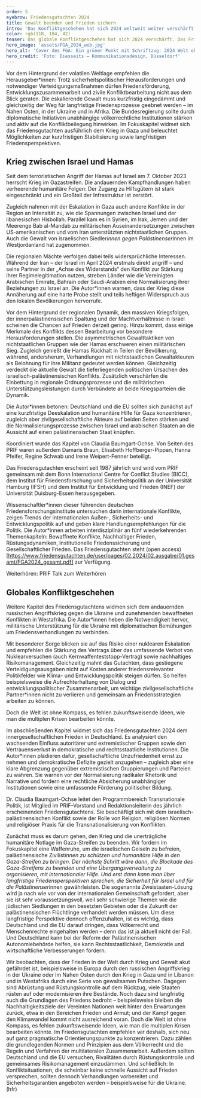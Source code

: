 ```yaml
---
order: 5
eyebrow: Friedensgutachten 2024
title: Gewalt beenden und Frieden sichern
intro: 'Das Konfliktgeschehen hat sich 2024 weltweit weiter verschärft: Der Krieg zwischen Israel und der Hamas im Gazastreifen droht zu einem regionalen Flächenbrand zu eskalieren, der russische Angriffskrieg auf die Ukraine dauert unvermindert an und bewaffnete Konflikte und Militärputsche destabilisieren Teile Westafrikas. Auch die Gefahr nuklearer Eskalation steigt weiter, während internationale Regeln und Institutionen der Friedenssicherung an Bindungskraft verlieren. Das Friedensgutachten 2024 nimmt zu diesen Entwicklungen Stellung und zeigt Lösungsansätze auf.'
color: rgb(118, 184, 42)
teaser: Das globale Konfliktgeschehen hat sich 2024 verschärft. Das Friedensgutachten nimmt Stellung und zeigt Lösungsansätze auf.
hero_image: 'assets/FGA_2024_web.jpg'
hero_alt: 'Cover des FGA: Ein grüner Punkt mit Schriftzug: 2024 Welt ohne Kompass / friedensgutachten.'
hero_credit: 'Foto: Diesseits – Kommunikationsdesign, Düsseldorf'
---
```


<Leadin>Vor dem Hintergrund der volatilen Weltlage</Leadin> empfehlen die Herausgeber\*innen: Trotz sicherheitspolitischer Herausforderungen und notwendiger Verteidigungsmaßnahmen dürfen Friedensförderung, Entwicklungszusammenarbeit und zivile Konfliktbearbeitung nicht aus dem Blick geraten. Die eskalierende Gewalt muss kurzfristig eingedämmt und gleichzeitig der Weg für langfristige Friedensprozesse geebnet werden – im Nahen Osten, in der Ukraine und in Afrika. Die Bundesregierung sollte durch diplomatische Initiativen unabhängige völkerrechtliche Institutionen stärken und aktiv auf die Konfliktbeilegung hinwirken. Im Fokuskapitel widmet sich das Friedensgutachten ausführlich dem Krieg in Gaza und beleuchtet Möglichkeiten zur kurzfristigen Stabilisierung sowie langfristigen Friedensperspektiven.

## Krieg zwischen Israel und Hamas

Seit dem terroristischen Angriff der Hamas auf Israel am 7. Oktober 2023 herrscht Krieg im Gazastreifen. Die andauernden Kampfhandlungen haben verheerende humanitäre Folgen: Der Zugang zu Hilfsgütern ist stark eingeschränkt und ein Großteil der Infrastruktur ist zerstört.

Zugleich nahmen mit der Eskalation in Gaza auch andere Konflikte in der Region an Intensität zu, wie die Spannungen zwischen Israel und der libanesischen Hisbollah. Parallel kam es in Syrien, im Irak, Jemen und der Meerenge Bab al-Mandab zu militärischen Auseinandersetzungen zwischen US-amerikanischen und vom Iran unterstützten nichtstaatlichen Gruppen. Auch die Gewalt von israelischen Siedler*innen gegen Palästinenser*innen im Westjordanland hat zugenommen.

Die regionalen Mächte verfolgen dabei teils widersprüchliche Interessen. Während der Iran – der Israel im April 2024 erstmals direkt angriff – und seine Partner in der „Achse des Widerstands“ den Konflikt zur Stärkung ihrer Regimelegitimation nutzen, streben Länder wie die Vereinigten Arabischen Emirate, Bahrain oder Saudi-Arabien eine Normalisierung ihrer Beziehungen zu Israel an. Die Autor*innen warnen, dass der Krieg diese Annäherung auf eine harte Probe stellt und teils heftigen Widerspruch aus den lokalen Bevölkerungen hervorrufe.

Vor dem Hintergrund der regionalen Dynamik, den massiven Kriegsfolgen, der innerpalästinensischen Spaltung und der Machtverhältnisse in Israel scheinen die Chancen auf Frieden derzeit gering. Hinzu kommt, dass einige Merkmale des Konflikts dessen Bearbeitung vor besondere Herausforderungen stellen. Die asymmetrischen Gewalttaktiken von nichtstaatlichen Gruppen wie der Hamas erschweren einen militärischen Sieg. Zugleich genießt die Hamas Rückhalt in Teilen der Bevölkerung, während, andersherum, Verhandlungen mit nichtstaatlichen Gewaltakteuren als Belohnung für ihre Militanz gedeutet werden können. Gleichzeitig verdeckt die aktuelle Gewalt die tieferliegenden politischen Ursachen des israelisch-palästinensischen Konflikts. Zusätzlich verschärfen die Einbettung in regionale Ordnungsprozesse und die militärischen Unterstützungsleistungen durch Verbündete an beide Kriegsparteien die Dynamik.

Die Autor\*innen betonen: Deutschland und die EU sollten sich zunächst auf eine kurzfristige Deeskalation und humanitäre Hilfe für Gaza konzentrieren, zugleich aber zivilgesellschaftliche Akteure auf beiden Seiten stärken und die Normalisierungsprozesse zwischen Israel und arabischen Staaten an die Aussicht auf einen palästinensischen Staat knüpfen.

Koordiniert wurde das Kapitel von Claudia Baumgart-Ochse. Von Seiten des PRIF waren außerdem Damaris Braun, Elisabeth Hoffberger-Pippan, Hanna Pfeifer, Regine Schwab und Irene Weipert-Fenner beteiligt.

<Callout eyebrow="Infobox" title="Das Friedensgutachten" expandable={false}>

Das Friedensgutachten erscheint seit 1987 jährlich und wird vom PRIF gemeinsam mit dem Bonn International Centre for Conflict Studies (BICC), dem Institut für Friedensforschung und Sicherheitspolitik an der Universität Hamburg (IFSH) und dem Institut für Entwicklung und Frieden (INEF) der Universität Duisburg-Essen herausgegeben.

Wissenschaftler\*innen dieser führenden deutschen Friedensforschungsinstitute untersuchen darin internationale Konflikte, zeigen Trends der internationalen Außen-, Sicherheits- und Entwicklungspolitik auf und geben klare Handlungsempfehlungen für die Politik. Die Autor*innen arbeiten interdisziplinär an fünf wiederkehrenden Themenkapiteln: Bewaffnete Konflikte, Nachhaltiger Frieden, Rüstungsdynamiken, Institutionelle Friedenssicherung und Gesellschaftlicher Frieden. Das Friedensgutachten steht (open access)[https://www.friedensgutachten.de/user/pages/02.2024/02.ausgabe/01.gesamt/FGA2024_gesamt.pdf] zur Verfügung.

</Callout>

<CallToAction url="https://blog.prif.org/2024/09/05/prif-talk-010-das-friedensgutachten-2024/">

Weiterhören: PRIF Talk zum Weiterhören

</CallToAction>


## Globales Konfliktgeschehen

Weitere Kapitel des Friedensgutachtens widmen sich dem andauernden russischen Angriffskrieg gegen die Ukraine und zunehmenden bewaffneten Konflikten in Westafrika. Die Autor\*innen heben die Notwendigkeit hervor, militärische Unterstützung für die Ukraine mit diplomatischen Bemühungen um Friedensverhandlungen zu verbinden.

Mit besonderer Sorge blicken sie auf das Risiko einer nuklearen Eskalation und empfehlen die Stärkung des Vertrags über das umfassende Verbot von Nuklearversuchen (auch Kernwaffenteststopp-Vertrag) sowie nachhaltiges Risikomanagement. Gleichzeitig mahnt das Gutachten, dass gestiegene Verteidigungsausgaben nicht auf Kosten anderer friedensrelevanter Politikfelder wie Klima- und Entwicklungspolitik steigen dürfen. So helfen beispielsweise die Aufrechterhaltung von Dialog und entwicklungspolitischer Zusammenarbeit, um wichtige zivilgesellschaftliche Partner*innen nicht zu verlieren und gemeinsam an Friedensstrategien arbeiten zu können.

<Quote>

Doch die Welt ist ohne Kompass, es fehlen zukunftsweisende Ideen, wie man die multiplen Krisen bearbeiten könnte.

</Quote>

Im abschließenden Kapitel widmet sich das Friedensgutachten 2024 dem innergesellschaftlichen Frieden in Deutschland. Es analysiert den wachsenden Einfluss autoritärer und extremistischer Gruppen sowie den Vertrauensverlust in demokratische und rechtsstaatliche Institutionen. Die Autor*innen plädieren dafür, gesellschaftliche Unzufriedenheit ernst zu nehmen und demokratische Defizite gezielt anzugehen – zugleich aber eine klare Abgrenzung gegenüber extremistischen Gruppierungen und Parteien zu wahren. Sie warnen vor der Normalisierung radikaler Rhetorik und Narrative und fordern eine rechtliche Absicherung unabhängiger Institutionen sowie eine umfassende Förderung politischer Bildung.

<Figure
  size="medium"
  src="assets/BPK_web.jpg"
  credit="Foto: PRIF"
  license="PRIF"
  alt="Vier Personen stehen vor einer Wand mit dem Schriftzug Bundespressekonferenz. Sie halten die Ausgabe 2024 in den Händen"
></Figure>

<Interview>

<InterviewParticipant name="Claudia Baumgart-Ochse" image="assets/CBO_Portrait_web.png" >

Dr. Claudia Baumgart-Ochse leitet den Programmbereich Transnationale Politik, ist Mitglied im PRIF-Vorstand und Redaktionsleiterin des jährlich erscheinenden Friedensgutachtens. Sie beschäftigt sich mit dem israelisch-palästinensischen Konflikt sowie der Rolle von Religion, religiösen Normen und religiöser Praxis für die Transnationalisierung von Konflikten.

</InterviewParticipant>

<InterviewQuestion q="Das Fokuskapitel legt den Schwerpunkt auf den andauernden Gaza-Krieg und empfiehlt, mittel- und langfristige Friedensperspektiven offenzuhalten. Wie können diese Friedensperspektiven politisch aussehen? Welche Chancen und Hindernisse gibt es für eine Konfliktlösung?">

Zunächst muss es darum gehen, den Krieg und die unerträgliche humanitäre Notlage im Gaza-Streifen zu beenden. Wir fordern im Fokuskapitel eine Waffenruhe, um die israelischen Geiseln zu befreien, palästinensische Zivilist*innen zu schützen und humanitäre Hilfe in den Gaza-Streifen zu bringen. Der nächste Schritt wäre dann, die Blockade des Gaza-Streifens zu beenden und eine Übergangsverwaltung zu organisieren, mit internationaler Hilfe. Und erst dann kann man über langfristige Friedensperspektiven sprechen, die Sicherheit für Israel und für die Palästinenser*innen gewährleisten. Die sogenannte Zweistaaten-Lösung wird ja nach wie vor von der internationalen Gemeinschaft gefordert, aber sie ist sehr voraussetzungsvoll, weil sehr schwierige Themen wie die jüdischen Siedlungen in den besetzten Gebieten oder die Zukunft der palästinensischen Flüchtlinge verhandelt werden müssen. Um diese langfristige Perspektive dennoch offenzuhalten, ist es wichtig, dass Deutschland und die EU darauf dringen, dass Völkerrecht und Menschenrechte eingehalten werden – denn das ist ja aktuell nicht der Fall. Und Deutschland kann bei der Reform der Palästinensischen Autonomiebehörde helfen, sie kann Rechtsstaatlichkeit, Demokratie und wirtschaftliche Verbesserungen fördern.

<InterviewQuestion q="Insgesamt zeichnet das Friedensgutachten ein ernüchterndes Bild der „Welt ohne Kompass“. Warum wurde dieses Bild gewählt? Wie können Deutschland und die EU diesen negativen Entwicklungen entgegenwirken?">

Wir beobachten, dass der Frieden in der Welt durch Krieg und Gewalt akut gefährdet ist, beispielsweise in Europa durch den russischen Angriffskrieg in der Ukraine oder im Nahen Osten durch den Krieg in Gaza und in Libanon und in Westafrika durch eine Serie von gewaltsamen Putschen. Dagegen sind Abrüstung und Rüstungskontrolle auf dem Rückzug, viele Staaten rüsten auf oder modernisieren ihre Bestände. Noch dazu sind langfristig auch die Grundlagen des Friedens bedroht – beispielsweise bleiben die Nachhaltigkeitsziele der Vereinten Nationen weit hinter den Erwartungen zurück, etwa in den Bereichen Frieden und Armut; und der Kampf gegen den Klimawandel kommt nicht ausreichend voran. Doch die Welt ist ohne Kompass, es fehlen zukunftsweisende Ideen, wie man die multiplen Krisen bearbeiten könnte. Im Friedensgutachten empfehlen wir deshalb, sich neu auf ganz pragmatische Orientierungspunkte zu konzentrieren. Dazu zählen die grundlegenden Normen und Prinzipien aus dem Völkerrecht und die Regeln und Verfahren der multilateralen Zusammenarbeit. Außerdem sollten Deutschland und die EU versuchen, Rivalitäten durch Rüstungskontrolle und gemeinsames Risikomanagement einzudämmen. Und schließlich: In Konfliktsituationen, die scheinbar keine schnelle Aussicht auf Frieden versprechen, sollten dennoch Verhandlungen vorbereitet und Sicherheitsgarantien angeboten werden – beispielsweise für die Ukraine. (hfr)

